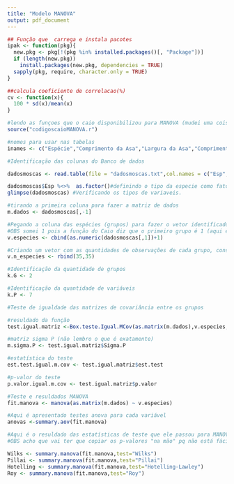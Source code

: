 ```yaml
---
title: "Modelo MANOVA"
output: pdf_document
---
```


```r
## Função que  carrega e instala pacotes
ipak <- function(pkg){
  new.pkg <- pkg[!(pkg %in% installed.packages()[, "Package"])]
  if (length(new.pkg))
    install.packages(new.pkg, dependencies = TRUE)
  sapply(pkg, require, character.only = TRUE)
}
```

```r
##calcula coeficiente de correlacao(%)
cv <- function(x){
  100 * sd(x)/mean(x)
}
```

```r
#lendo as funçoes que o caio disponibilizou para MANOVA (mudei uma coisa lá)
source("codigoscaioMANOVA.r")
```


```r
#nomes para usar nas tabelas
inames <- c("Espécie","Comprimento da Asa","Largura da Asa","Comprimento 3° palpo","Largura 3° palpo", "Comprimento 4° palpo", "Comprimento 12° segmento da antena", "Compimento 13° segmento da antena")

#Identificação das colunas do Banco de dados

dadosmoscas <- read.table(file = "dadosmoscas.txt",col.names = c("Esp","Comp_Asa","Larg_Asa","Comp_3_palpo","Larg_3_palpo", "Comp_4_palpo", "Comp_12_seg_ant", "Comp_13_seg_ant"))

dadosmoscas$Esp %<>%  as.factor()#definindo o tipo da especie como fator
glimpse(dadosmoscas) #Verificando os tipos de variaveis.
```


```r
#tirando a primeira coluna para fazer a matriz de dados
m.dados <- dadosmoscas[,-1]

#Pegando a coluna das espécies (grupos) para fazer o vetor identificador de grupos
#OBS somei 1 pois a função do Caio diz que o primeiro grupo é 1 (aqui esta como 0) só pra não precisar mudar a função dele
v.especies <- cbind(as.numeric(dadosmoscas[,1])+1)

#Criando um vetor com as quantidades de observações de cada grupo, constam 35 de cada grupo
v.n_especies <- rbind(35,35)

#Identificação da quantidade de grupos
k.G <- 2

#Identificação da quantidade de variáveis
k.P <- 7
```

```r
#Teste de igualdade das matrizes de covariância entre os grupos

#resuldado da função
test.igual.matriz <-Box.teste.Igual.MCov(as.matrix(m.dados),v.especies,v.n_especies,k.G)

#matriz sigma P (não lembro o que é exatamente)
m.sigma.P <- test.igual.matriz$Sigma.P

#estatística do teste
est.test.igual.m.cov <- test.igual.matriz$est.test

#p-valor do teste
p.valor.igual.m.cov <- test.igual.matriz$p.valor

```

```r
#Teste e resuldados MANOVA
fit.manova <- manova(as.matrix(m.dados) ~ v.especies)

#Aqui é apresentado testes anova para cada variável
anovas <-summary.aov(fit.manova)

#Aqui é o resuldado das estatísticas de teste que ele passou para MANOVA
#OBS acho que vai ter que copiar os p-valores "na mão" pq não está fácil extrai-los

Wilks <- summary.manova(fit.manova,test="Wilks")
Pillai <- summary.manova(fit.manova,test="Pillai")
Hotelling <- summary.manova(fit.manova,test="Hotelling-Lawley")
Roy <- summary.manova(fit.manova,test="Roy")

```






